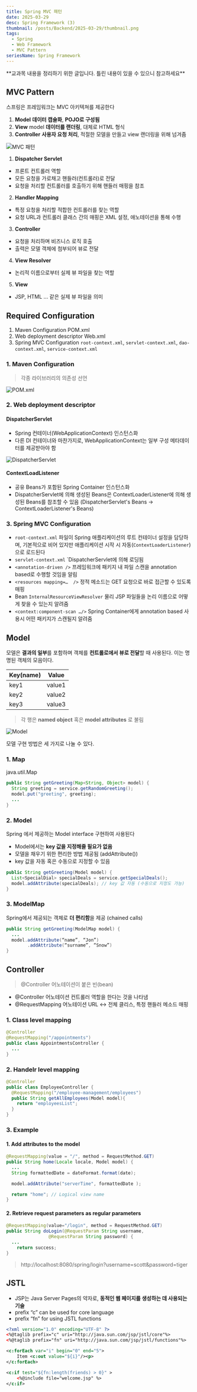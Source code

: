 ```yaml
---
title: Spring MVC 패턴
date: 2025-03-29
desc: Spring Framework (3)
thumbnail: /posts/Backend/2025-03-29/thumbnail.png
tags:
  - Spring
  - Web Framework
  - MVC Pattern
seriesName: Spring Framework
---
```


<Thumbnail src="/posts/Backend/2025-03-29/thumbnail.png" />
<Callout type="warn">**교과목 내용을 정리하기 위한 글입니다. 틀린 내용이 있을 수 있으니 참고하세요**</Callout>

## MVC Pattern

스프링은 프레임워크는 MVC 아키텍쳐를 제공한다

1. **Model**
**데이터 캡슐화**, **POJO로 구성됨**
2. **View**
model **데이터를 랜더링**, 대체로 HTML 형식
3. **Controller**
**사용자 요청 처리**, 적절한 모델을 만들고 view 랜더링을 위해 넘겨줌

![MVC 패턴](/posts/Backend/2025-03-29/1.png)

1. **Dispatcher Servlet**
- 프론트 컨트롤러 역할
- 모든 요청을 가로채고 핸들러(컨트롤러)로 전달
- 요청을 처리할 컨트롤러를 호출하기 위해 핸들러 매핑을 참조
2. **Handler Mapping**
- 특정 요청을 처리할 적합한 컨트롤러를 찾는 역할
- 요청 URL과 컨트롤러 클래스 간의 매핑은 XML 설정, 애노테이션을 통해 수행
3. **Controller**
- 요청을 처리하며 비즈니스 로직 호출
- 출력은 모델 객체에 첨부되어 뷰로 전달
4. **View Resolver**
- 논리적 이름으로부터 실제 뷰 파일을 찾는 역할
5. **View**
- JSP, HTML ... 같은 실제 뷰 파일을 의미

## Required Configuration

1. Maven Configuration
POM.xml
2. Web deployment descriptor
Web.xml
3. Spring MVC Configuration
`root-context.xml`, `servlet-context.xml`, `dao-context.xml`, `service-context.xml`

### 1. Maven Configuration

> 각종 라이브러리의 의존성 선언

![POM.xml](/posts/Backend/2025-03-29/2.png)

### 2. Web deployment descriptor

#### DispatcherServlet
- Spring 컨테이너(WebApplicationContext) 인스턴스화
- 다른 DI 컨테이너와 마찬가지로, WebApplicationContext는 일부 구성 메타데이터를 제공받아야 함

![DispatcherServlet](/posts/Backend/2025-03-29/3.png) 

#### ContextLoadListener
- 공유 Beans가 포함된 Spring Container 인스턴스화
- DispatcherServlet에 의해 생성된 Beans은 ContextLoaderListener에 의해 생성된 Beans를 참조할 수 있음
(DispatcherServlet's Beans → ContextLoaderListener's Beans)

### 3. Spring MVC Configuration
- `root-context.xml` 
파일이 Spring 애플리케이션의 루트 컨테이너 설정을 담당하며, 기본적으로 비어 있지만 애플리케이션 시작 시 자동(`ContextLoaderListener`) 으로 로드된다
- `servlet-context.xml`
`DispatcherServlet에 의해 로딩됨
- `<annotation-driven />`
프레임워크에 패키지 내 파일 스캔을 annotation based로 수행할 것임을 알림
- `<resources mapping=…  />`
정적 메소드는 GET 요청으로 바로 접근할 수 있도록 매핑
- Bean `InternalResourceViewResolver`
물리 JSP 파일들을 논리 이름으로 어떻게 찾을 수 있는지 알려줌
- `<context:component-scan …/>`
Spring Container에게 annotation based 사용시 어떤 패키지가 스캔될지 알려줌

## Model

모델은 **결과의 일부**를 포함하며 객체를 **컨트롤로에서 뷰로 전달**할 때 사용된다. 이는 명명된 객체의 모음이다.

| Key(name) | Value |
| --- | --- |
| key1 | value1 | 
| key2 | value2 |
| key3 | value3 |

> 각 행은 **named object** 혹은 **model attributes** 로 불림

![Model](/posts/Backend/2025-03-29/5.png)

모델 구현 방법은 세 가지로 나눌 수 있다.

### 1. Map

java.util.Map 

```java caption="Key는 반드시 String ⚠️"
public String getGreeting(Map<String, Object> model) {
  String greeting = service.getRandomGreeting();
  model.put("greeting", greeting);
  ...
}
```
### 2. Model

Spring 에서 제공하는 Model interface 구현하여 사용된다

- Model에서는 **key 값을 지정해줄 필요가 없음**
- 모델을 채우기 위한 편리한 방법 제공됨 (addAttribute())
- key 값을 자동 혹은 수동으로 지정할 수 있음

```java
public String getGreeting(Model model) {
  List<SpecialDial> specialDeals = service.getSpecialDeals();
  model.addAttribute(specialDeals); // key 값 자동 (수동으로 지정도 가능)
}
```
### 3. ModelMap
Spring에서 제공되는 객체로 **더 편리함**을 제공 (chained calls)
```java
public String getGreeting(ModelMap model) {
  ...
  model.addAttribute(“name”, “Jon”)
	    .addAttribute(“surname”, “Snow”)
} 
```

## Controller

> @Controller 어노테이션이 붙은 빈(bean)

- @Controller 어노테이션
컨트롤러 역할을 한다는 것을 나타냄
-  @RequestMapping 어노테이션
URL ↔︎ 전체 클리스, 특정 핸들러 메소드 매핑

### 1. Class level mapping

```java {2}
@Controller
@RequestMapping("/appointments")
public class AppointmentsController {
  ...
}
```
### 2. Handelr level mapping

```java {3}
@Controller
public class EmployeeController {
  @RequestMapping("/employee-management/employees")
  public String getAllEmployees(Model model){
    return "employeesList";
  }
}
```

### 3. Example

#### 1. Add attributes to the model

```java {6,8}
@RequestMapping(value = "/", method = RequestMethod.GET)
public String home(Locale locale, Model model) {
  ...
  String formattedDate = dateFormat.format(date);

  model.addAttribute("serverTime", formattedDate );

  return "home"; // Logical view name
}
```

#### 2. Retrieve request parameters as regular parameters
```java
@RequestMapping(value="/login", method = RequestMethod.GET)
public String doLogin(@RequestParam String username,
                @RequestParam String password) {
  ...
	return success;
}
```
> http://localhost:8080/spring/login?username=scott&password=tiger


## JSTL 

- JSP는 Java Server Pages의 약자로, **동적인 웹 페이지를 생성하는 데 사용되는 기술**
- prefix “c” can be used for core language
- prefix “fn” for using JSTL functions

```xml
<?xml version="1.0" encoding="UTF-8" ?>
<%@taglib prefix="c" uri="http://java.sun.com/jsp/jstl/core"%>
<%@taglib prefix="fn" uri="http://java.sun.com/jsp/jstl/functions"%>

<c:forEach var="i" begin="0" end="5">
	Item <c:out value="${i}"/><p>
</c:forEach>

<c:if test="${fn:length(friends) > 0}" >
	<%@include file="welcome.jsp" %>
</c:if>
```
